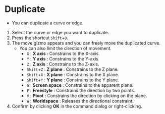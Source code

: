 
# Duplicate

- You can duplicate a curve or edge.

<KinouGaiyou shortcut="Shift+D" command="Duplicate" button="Left of the command bar" />

1. Select the curve or edge you want to duplicate.
2. Press the shortcut `Shift`+`D`.
3. The move gizmo appears and you can freely move the duplicated curve.
   - You can also limit the direction of movement.
     - `X` : **X axis** : Constrains to the X-axis.
     - `Y` : **Y axis** : Constrains to the Y-axis.
     - `Z` : **Z axis** : Constrains to the Z-axis.
     - `Shift`+`Z` : **Z plane** : Constrains to the Z plane.
     - `Shift`+`X` : **X plane** : Constrains to the X plane.
     - `Shift`+`Y` : **Y plane** : Constrains to the Y plane.
     - `G` : **Screen space** : Constrains to the apparent plane.
     - `F` : **Freestyle** : Constrains the direction by two points.
     - `V` : **Pivot** : Constrains the direction by clicking on the plane.
     - `W` : **Worldspace** : Releases the directional constraint.
4. Confirm by clicking **OK** in the command dialog or right-clicking.

